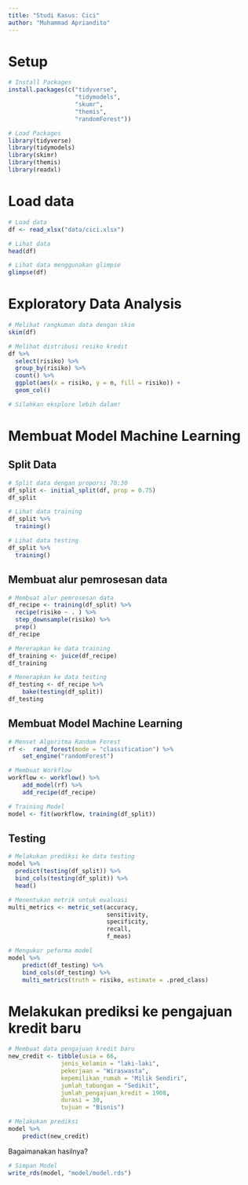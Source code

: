 ```yaml
---
title: "Studi Kasus: Cici"
author: "Muhammad Apriandito"
---
```


# Setup
```r
# Install Packages
install.packages(c("tidyverse",
                   "tidymodels",
                   "skumr", 
                   "themis", 
                   "randomForest"))
```

```r
# Load Packages
library(tidyverse)
library(tidymodels)
library(skimr)
library(themis)
library(readxl)
```

# Load data
```r
# Load data
df <- read_xlsx("data/cici.xlsx")
```

```r
# Lihat data
head(df)
```

```r
# Lihat data menggunakan glimpse
glimpse(df)
```

# Exploratory Data Analysis

```r
# Melihat rangkuman data dengan skim
skim(df)
```

```r
# Melihat distribusi resiko kredit
df %>%
  select(risiko) %>%
  group_by(risiko) %>%
  count() %>%
  ggplot(aes(x = risiko, y = n, fill = risiko)) +
  geom_col()
```

```r
# Silahkan eksplore lebih dalam!

```

# Membuat Model Machine Learning

## Split Data

```r
# Split data dengan proporsi 70:30
df_split <- initial_split(df, prop = 0.75)
df_split
```

```r
# Lihat data training
df_split %>%
  training() 
```

```r
# Lihat data testing
df_split %>%
  training() 
```

## Membuat alur pemrosesan data

```r
# Membuat alur pemrosesan data
df_recipe <- training(df_split) %>%
  recipe(risiko ~ . ) %>%
  step_downsample(risiko) %>%
  prep()
df_recipe
```

```r
# Mererapkan ke data training 
df_training <- juice(df_recipe)
df_training
```

```r
# Menerapkan ke data testing
df_testing <- df_recipe %>%
    bake(testing(df_split)) 
df_testing
```


## Membuat Model Machine Learning

```r
# Menset Algoritma Random Forest
rf <-  rand_forest(mode = "classification") %>%
    set_engine("randomForest")
```

```r
# Membuat Workflow
workflow <- workflow() %>%
    add_model(rf) %>%
    add_recipe(df_recipe)
```

```r
# Training Model
model <- fit(workflow, training(df_split))
```

## Testing

```r
# Melakukan prediksi ke data testing
model %>%
  predict(testing(df_split)) %>%
  bind_cols(testing(df_split)) %>%
  head()
```

```r
# Menentukan metrik untuk evaluasi
multi_metrics <- metric_set(accuracy,
                            sensitivity,
                            specificity, 
                            recall, 
                            f_meas)

# Mengukur peforma model
model %>%
    predict(df_testing) %>%
    bind_cols(df_testing) %>%
    multi_metrics(truth = risiko, estimate = .pred_class)
```

# Melakukan prediksi ke pengajuan kredit baru

```r
# Membuat data pengajuan kredit baru
new_credit <- tibble(usia = 66, 
               jenis_kelamin = "laki-laki",
               pekerjaan = "Wiraswasta",
               kepemilikan_rumah = "Milik Sendiri",
               jumlah_tabungan = "Sedikit", 
               jumlah_pengajuan_kredit = 1908,
               durasi = 30, 
               tujuan = "Bisnis")
```

```r
# Melakukan prediksi
model %>%
    predict(new_credit)
```
Bagaimanakan hasilnya?

```r
# Simpan Model
write_rds(model, "model/model.rds")
```



